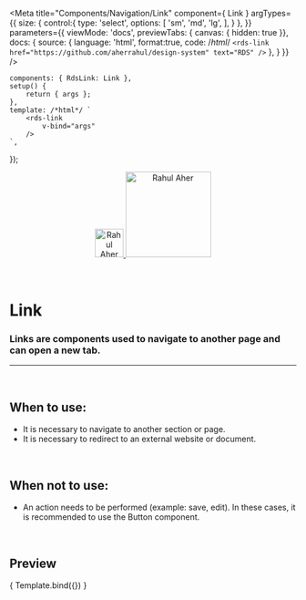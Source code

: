 
<Meta
	title="Components/Navigation/Link"
	component={ Link }
	argTypes={{
		size: {
			control:{
				type: 'select',
				options: [
					'sm',
					'md',
					'lg',
				],
			}
		},
	}}
	parameters={{
		viewMode: 'docs',
		previewTabs: { canvas: { hidden: true }},
		docs: {
			source: {
				language: 'html',
				format:true,
				code: /*html*/ 
`<rds-link
	href="https://github.com/aherrahul/design-system"
	text="RDS"
/>`
			},
		}
	}}
/>

	components: { RdsLink: Link },
	setup() {
		return { args };
	},
	template: /*html*/ `
		<rds-link
			v-bind="args"
		/>
	`,
});

<div align="center" style={{display: 'flex'}}>
    <a href="https://rahulaher.netlify.app">
        <img src="../../../img/logo/glyph-black-colored.svg" alt="Rahul Aher logo" width="50" />
        <img src="../../../img/logo/word-black-colored.svg" alt="Rahul Aher" width="150" />
    </a>
</div>

<br />
<br />

# Link

### Links are components used to navigate to another page and can open a new tab.
---
<br />

## When to use:
- It is necessary to navigate to another section or page.
- It is necessary to redirect to an external website or document.

<br />

## When not to use:
- An action needs to be performed (example: save, edit). In these cases, it is recommended to use the Button component.

<br />

## Preview

<Canvas>
	<Story
		name="Link"
		args={{
			href: 'https://github.com/aherrahul/design-system',
			text: 'RDS'
		}}
	>
		{ Template.bind({}) }
	</Story>
</Canvas>

<ArgsTable story="Link" />